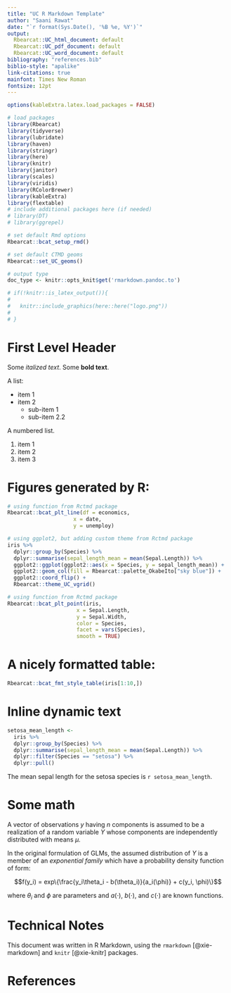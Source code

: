 ```yaml
---
title: "UC R Markdown Template"
author: "Saani Rawat"
date: "`r format(Sys.Date(), '%B %e, %Y')`"
output:
  Rbearcat::UC_html_document: default
  Rbearcat::UC_pdf_document: default
  Rbearcat::UC_word_document: default
bibliography: "references.bib"
biblio-style: "apalike"
link-citations: true
mainfont: Times New Roman
fontsize: 12pt
---
```



```r
options(kableExtra.latex.load_packages = FALSE)

# load packages
library(Rbearcat)
library(tidyverse)
library(lubridate)
library(haven)
library(stringr)
library(here)
library(knitr)
library(janitor)
library(scales)
library(viridis)
library(RColorBrewer)
library(kableExtra)
library(flextable)
# include additional packages here (if needed)
# library(DT)
# library(ggrepel)

# set default Rmd options
Rbearcat::bcat_setup_rmd()

# set default CTMD geoms
Rbearcat::set_UC_geoms()

# output type
doc_type <- knitr::opts_knit$get('rmarkdown.pandoc.to')

```

```r

# if(!knitr::is_latex_output()){
#   
#   knitr::include_graphics(here::here("logo.png"))
#   
# }

```

# First Level Header

Some *italized text*. Some **bold text**.

A list:

* item 1
* item 2
  * sub-item 1
  * sub-item 2.2

A numbered list.

1. item 1
2. item 2
3. item 3

# Figures generated by R:

```r

# using function from Rctmd package
Rbearcat::bcat_plt_line(df = economics,
                     x = date,
                     y = unemploy)

```

```r

# using ggplot2, but adding custom theme from Rctmd package
iris %>%
  dplyr::group_by(Species) %>%
  dplyr::summarise(sepal_length_mean = mean(Sepal.Length)) %>%
  ggplot2::ggplot(ggplot2::aes(x = Species, y = sepal_length_mean)) +
  ggplot2::geom_col(fill = Rbearcat::palette_OkabeIto["sky blue"]) +
  ggplot2::coord_flip() +
  Rbearcat::theme_UC_vgrid()

```

```r

# using function from Rctmd package
Rbearcat::bcat_plt_point(iris,
                      x = Sepal.Length,
                      y = Sepal.Width,
                      color = Species,
                      facet = vars(Species),
                      smooth = TRUE)

```

# A nicely formatted table:

```r
Rbearcat::bcat_fmt_style_table(iris[1:10,])
```

# Inline dynamic text

```r

setosa_mean_length <-
  iris %>%
  dplyr::group_by(Species) %>%
  dplyr::summarise(sepal_length_mean = mean(Sepal.Length)) %>% 
  dplyr::filter(Species == "setosa") %>% 
  dplyr::pull()

```

The mean sepal length for the setosa species is `r setosa_mean_length`.

# Some math 

A vector of observations $y$ having $n$ components is assumed to be a realization of a random variable $Y$ whose components are independently distributed with means $\mu$.

In the original formulation of GLMs, the assumed distribution of $Y$ is a member of an *exponential family* which have a probability density function of form:

$$f(y_i) = exp\{\frac{y_i\theta_i - b(\theta_i)}{a_i(\phi)} + c(y_i, \phi)\}$$

where $\theta_i$ and $\phi$ are parameters and $a(\cdot)$, $b(\cdot)$, and $c(\cdot)$ are known functions.

# Technical Notes

This document was written in R Markdown, using the `rmarkdown` [@xie-markdown] and `knitr` [@xie-knitr] packages.

# References
